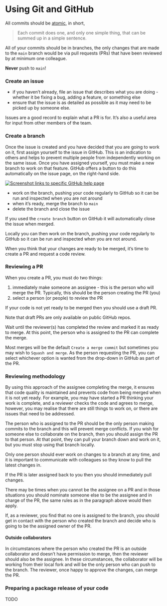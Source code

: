 # Using Git and GitHub

All commits should be [atomic](https://dev.to/samuelfaure/how-atomic-git-commits-dramatically-increased-my-productivity-and-will-increase-yours-too-4a84), in short,

> Each commit does one, and only one simple thing, that can be summed up in a simple sentence.

All of your commits should be in branches, the only changes that are made to the `main` branch would be via pull requests (PRs) that have been reviewed by at minimum one colleague.

::: {.callout-important appearance="default" icon="true"}
**Never** push to `main`!
:::

### Create an issue

-   if you haven't already, file an issue that describes what you are doing - whether it be fixing a bug, adding a feature, or something else
-   ensure that the issue is as detailed as possible as it may need to be picked up by someone else. 

::: aside
Issues are a good record to explain what a PR is for. 
It's also a useful area for input from other members of the team.
:::

### Create a branch

Once the issue is created and you have decided that you are going to work on it, first assign yourself to the issue in GitHub.
This is an indication to others and helps to prevent multiple people from independently working on the same issue.
Once you have assigned yourself, you must make a new branch to work on that feature.
GitHub offers a button to do this automatically on the issue page, on the right-hand side.

[![Screenshot links to specific GitHub help page](branch_img.png){fig-alt="Screenshot of GitHub with the hyperlink to Create a branch highlighted under the category of Development."}](https://docs.github.com/en/issues/tracking-your-work-with-issues/creating-a-branch-for-an-issue)

-   work on the branch, pushing your code regularly to GitHub so it can be run and inspected when you are not around
-   when it's ready, merge the branch to `main`
-   delete the branch and close the issue

::: aside
If you used the `create branch` button on GitHub it will automatically close the issue when merged.
:::

Locally you can then work on the branch, pushing your code regularly to GitHub so it can be run and inspected when you are not around.

When you think that your changes are ready to be merged, it's time to create a PR and request a code review.

### Reviewing a PR

When you create a PR, you must do two things:

1.  immediately make someone an assignee - this is the person who will merge the PR. 
    Typically, this should be the person creating the PR (you)
2.  select a person (or people) to review the PR

If your code is not yet ready to be merged then you should use a draft PR.

::: aside
Note that draft PRs are only available on public GitHub repos.
:::

Wait until the reviewer(s) has completed the review and marked it as ready to merge. 
At this point, the person who is assigned to the PR can complete the merge.

::: aside
Most merges will be the default `Create a merge commit` but sometimes you may wish to `Squash and merge`. 
As the person requesting the PR, you can select whichever option is wanted from the drop-down in GitHub as part of the PR.
:::

### Reviewing methodology

By using this approach of the assignee completing the merge, it ensures that code quality is maintained and prevents code from being merged when it is not yet ready. 
For example, you may have started a PR thinking your work is complete, and a reviewer checks the code and agrees to merge, however, you may realise that there are still things to work on, or there are issues that need to be addressed.

The person who is assigned to the PR should be the only person making commits to the branch and this will prevent merge conflicts. 
If you wish for someone else to collaborate on the branch, then you should assign the PR to that person. 
At that point, they can pull your branch down and work on it, but you must stop using that branch locally.

::: {.callout-important appearance="default" icon="true"}
Only one person should ever work on changes to a branch at any time, and it is important to communicate with colleagues so they know to pull the latest changes in.
:::

::: aside
If the PR is later assigned back to you then you should immediately pull changes.
:::

There may be times when you cannot be the assignee on a PR and in those situations you should nominate someone else to be the assignee and in charge of the PR, the same rules as in the paragraph above would then apply.

If, as a reviewer, you find that no one is assigned to the branch, you should get in contact with the person who created the branch and decide who is going to be the assigned owner of the PR.

#### Outside collaborators

In circumstances where the person who created the PR is an outside collaborator and doesn't have permission to merge, then the reviewer should also be the assignee. 
In these circumstances, the collaborator will be working from their local fork and will be the only person who can push to the branch. 
The reviewer, once happy to approve the changes, can merge the PR.

### Preparing a package release of your code

TODO
